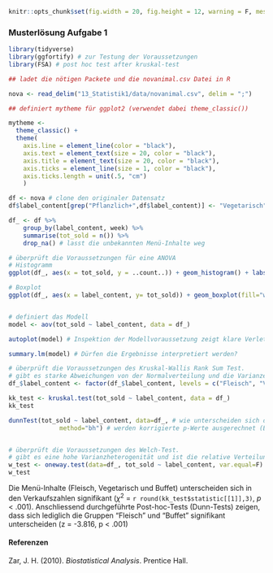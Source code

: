 ```r
knitr::opts_chunk$set(fig.width = 20, fig.height = 12, warning = F, message = F)
```

### Musterlösung Aufgabe 1

```r

library(tidyverse)
library(ggfortify) # zur Testung der Voraussetzungen
library(FSA) # post hoc test after kruskal-test

## ladet die nötigen Packete und die novanimal.csv Datei in R

nova <- read_delim("13_Statistik1/data/novanimal.csv", delim = ";")

## definiert mytheme für ggplot2 (verwendet dabei theme_classic())

mytheme <- 
  theme_classic() + 
  theme(
    axis.line = element_line(color = "black"), 
    axis.text = element_text(size = 20, color = "black"), 
    axis.title = element_text(size = 20, color = "black"), 
    axis.ticks = element_line(size = 1, color = "black"), 
    axis.ticks.length = unit(.5, "cm")
    )


```



```r

df <- nova # clone den originaler Datensatz
df$label_content[grep("Pflanzlich+",df$label_content)] <- "Vegetarisch" # fasst die vier Inhalte der Gerichte zu drei Inhalten zusammen.

df_ <- df %>%
    group_by(label_content, week) %>% 
    summarise(tot_sold = n()) %>%
    drop_na() # lasst die unbekannten Menü-Inhalte weg

# überprüft die Voraussetzungen für eine ANOVA
# Histogramm
ggplot(df_, aes(x = tot_sold, y = ..count..)) + geom_histogram() + labs(x = "\nAnzahl verkaufte Gerichte pro Woche", y = "Häufigkeit\n") + mytheme

# Boxplot
ggplot(df_, aes(x = label_content, y= tot_sold)) + geom_boxplot(fill="white", color = "black", size = 1) + labs(x = "\nMenü-Inhalt", y = "Anzahl verkaufte Gerichte pro Woche\n") + mytheme 


# definiert das Modell
model <- aov(tot_sold ~ label_content, data = df_)

autoplot(model) # Inspektion der Modellvoraussetzung zeigt klare Verletzungen der Nicht-Linearität und Homoskedastizität 

summary.lm(model) # Dürfen die Ergebnisse interpretiert werden?

# überprüft die Voraussetzungen des Kruskal-Wallis Rank Sum Test.
# gibt es starke Abweichungen von der Normalverteilung und die Varianzen ähneln sich? In diesem Fall wäre ein Kruskal-Wallis Test passend.
df_$label_content <- factor(df_$label_content, levels = c("Fleisch", "Vegetarisch", "Buffet")) # unabhängige Variable muss zuest als Faktor definiert werden

kk_test <- kruskal.test(tot_sold ~ label_content, data = df_)
kk_test

dunnTest(tot_sold ~ label_content, data=df_, # wie unterscheiden sich die einzelnen Levels, hierfür kann der Dunn-Test zur Hand gezogen werden. Gemäss Zar (2010) kann der Dunn Test für ungleiche Gruppen angewendet werden
              method="bh") # werden korrigierte p-Werte ausgerechnet (Benjamini-Hochberg method)


# überprüft die Voraussetzungen des Welch-Test.
# gibt es eine hohe Varianzheterogenität und ist die relative Verteilung der Residuen gegeben? In diesem Fall wäre ein Welch-Test passend
w_test <- oneway.test(data=df_, tot_sold ~ label_content, var.equal=F)
w_test
```
Die Menü-Inhalte (Fleisch, Vegetarisch und Buffet) unterscheiden sich in den Verkaufszahlen signifikant ($\chi^2$ = `r round(kk_test$statistic[[1]],3)`, *p* < .001). Anschliessend durchgeführte Post-hoc-Tests (Dunn-Tests) zeigen, dass sich lediglich die Gruppen "Fleisch" und "Buffet" signifikant unterscheiden (z = -3.816, p < .001)


#### Referenzen

Zar, J. H. (2010). *Biostatistical Analysis*. Prentice Hall.


